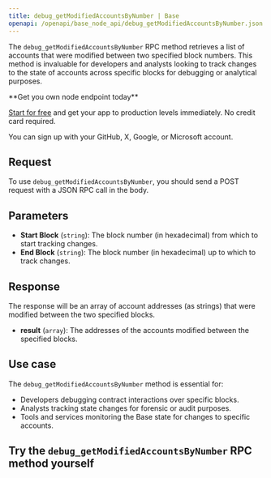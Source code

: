 ---
title: debug_getModifiedAccountsByNumber | Base
openapi: /openapi/base_node_api/debug_getModifiedAccountsByNumber.json POST /2fc1de7f08c0465f6a28e3c355e0cb14
---

The `debug_getModifiedAccountsByNumber` RPC method retrieves a list of accounts that were modified between two specified block numbers. This method is invaluable for developers and analysts looking to track changes to the state of accounts across specific blocks for debugging or analytical purposes.

<Check>
**Get you own node endpoint today**

[Start for free](https://console.chainstack.com/) and get your app to production levels immediately. No credit card required.

You can sign up with your GitHub, X, Google, or Microsoft account.
</Check>


## Request

To use `debug_getModifiedAccountsByNumber`, you should send a POST request with a JSON RPC call in the body.

## Parameters

* **Start Block** (`string`): The block number (in hexadecimal) from which to start tracking changes.
* **End Block** (`string`): The block number (in hexadecimal) up to which to track changes.

## Response

The response will be an array of account addresses (as strings) that were modified between the two specified blocks.

* **result** (`array`): The addresses of the accounts modified between the specified blocks.

## Use case

The `debug_getModifiedAccountsByNumber` method is essential for:

* Developers debugging contract interactions over specific blocks.
* Analysts tracking state changes for forensic or audit purposes.
* Tools and services monitoring the Base state for changes to specific accounts.

## Try the `debug_getModifiedAccountsByNumber` RPC method yourself